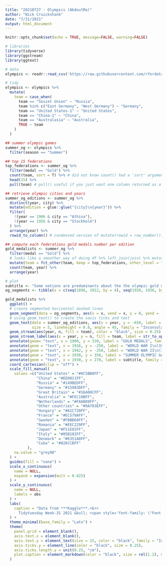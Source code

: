 ```yaml
---
title: "20210727 - Olympics (AbdoulMa)"
author: "Nick Cruickshank"
date: "7/31/2021"
output: html_document
---
```


```r
knitr::opts_chunk$set(echo = TRUE, message=FALSE, warning=FALSE)
```

```r
# libraries
library(tidyverse)
library(ggstream)
library(ggtext)
```

```r
# data
olympics <- readr::read_csv('https://raw.githubusercontent.com/rfordatascience/tidytuesday/master/data/2021/2021-07-27/olympics.csv')
```

```r
# tidy
olympics <- olympics %>%
  mutate(
    team = case_when(
      team == "Soviet Union" ~ "Russia",
      team %in% c("East Germany", "West Germany") ~ "Germany",
      team == "United States-1" ~ "United States",
      team == "China-1" ~ "China",
      team == "Australasia" ~ "Australia",
      TRUE ~ team
    )
  )

## summer olympic games
summer_og <- olympics %>%
  filter(season == "Summer")

## top 15 federations
top_federations <- summer_og %>%
  filter(medal == "Gold") %>%
  count(team, sort = T) %>% # did not know count() had a 'sort' argument
  head(15) %>%
  pull(team) # pull() useful if you just want one column returned as a list!

## retrieve olympic cities and years
summer_og_editions <- summer_og %>%
  distinct(year, city) %>%
  mutate(edition = glue::glue("{city}\n{year}")) %>%
  filter(
    !(year == 1906 & city == "Athina"),
    !(year == 1956 & city == "Stockholm")
  ) %>%
  arrange(year) %>%
  rowid_to_column() # condensed version of mutate(rowid = row_number())

## compute each federations gold medals number per edition
gold_medalists <- summer_og %>%
  filter(medal == "Gold") %>%
  # looks like a smoother way of doing df %>% left_join(join) %>% mutate(...)
  mutate(team = fct_other(team, keep = top_federations, other_level = "Other Countries")) %>%
  count(team, year) %>%
  arrange(year)
```

```r
# plot
subtitle <- "Some nations are predominants about the the olympic gold medals collected.\nOver the years, they have increased their hegemonies even though \nsecond-class nations are increasingly able to produce Olympic gold medalists."
og_segments <- tibble(x = c(seq(1896, 1912, by = 4), seq(1920, 1936, by = 4), seq(1948, 2016, by = 4)), y = 620)

gold_medalists %>%
  ggplot() + 
  # create segmented horizontal dashed lines
  geom_segment(data = og_segments, aes(x = x, xend = x, y = 0, yend = -y), size = 0.5, color = "grey15", linetype = "dashed") + 
  # using geom_text() to create the xaxis ticks and text
  geom_text(data = summer_og_editions, aes(x = year, y = -650, label = str_to_upper(edition)), 
            size = 5, lineheight = 0.8, angle = 45, family = "Inconsolata", fontface = "bold") + 
  geom_stream(aes(year, n, fill = team), color = "black", size = 0.25) + 
  geom_stream_label(aes(x = year, y = n, fill = team, label = str_to_upper(team)), family = "Inconsolata", size = 6.5, fontface = "bold") + 
  annotate(geom= "text", x = 1900, y = 330, label = "GOLD MEDALS", family = "Inconsolata",  size = 5.5, fontface = "bold", hjust = 1.1) +
  annotate(geom = "text", x = 1916, y = -250, label = "WORLD WAR I\n(1914-1918)", family = "Inconsolata", fontface = "bold", size = 5) + 
  annotate(geom = "text", x = 1942, y = -250, label = "WORLD WAR II\n(1939-1945)", family = "Inconsolata", fontface = "bold", size = 5) + 
  annotate(geom = "text", x = 1930, y = 350, label = "SUMMER OLYMPIC GAMES", family = "Lato Black", size = 14.5, lineheight = 2.5) + 
  annotate(geom = "text", x = 1930, y = 270, label = subtitle, family = "Lato Semibold", fontface = "italic", lineheight = 0.95, size = 6, color = "grey5") + 
  coord_cartesian(clip = "off") + 
  scale_fill_manual(
    values =c("United States" = "#0C5BB0FF", 
              "China" = "#EE0011FF",
              "Russia" = "#149BEDFF",
              "Germany" = "#15983DFF",
              "Great Britain" = "#16A08CFF",
              "Australia" = "#FEC10BFF",
              "Netherlands" = "#FA6B09FF",
              "Other countries" = "#9A703EFF",
              "Hungary" = "#A1C720FF",
              "France" = "#EC579AFF",
              "Sweden" = "#FBBB68FF",
              "Romania" = "#EEC229FF",
              "Japan" = "#F51E02FF",
              "Italy" = "#05B102FF",
              "Denmark" = "#6351A0FF",
              "Cuba" = "#026CCBFF"
          ),
    na.value = "grey90"
  ) +
  guides(fill = "none") + 
  scale_x_continuous(
    name = NULL,
    expand = expansion(mult = 0.025)
  ) + 
  scale_y_continuous(
    name = NULL,
    labels = abs
  ) + 
  labs(
    caption = "Data from ***Kaggle***.<br>
      Tidytuesday Week-31 2021 &bull; <span style='font-family: \"Font Awesome 5 Brands\"'>&#xf099;</span>**@issa_madjid**."
  ) + 
  theme_minimal(base_family = "Lato") +
  theme(
    panel.grid = element_blank(),
    axis.text.x = element_blank(),
    axis.text.y = element_text(size = 15, color = "black", family = "Inconsolata", face = "bold"),
    axis.ticks.y = element_line(color = "black", size = 0.25),
    axis.ticks.length.y = unit(0.25, "cm"),
    plot.caption = element_markdown(color = "black", size = rel(1.2), margin = margin(t = 10, b = 10))
  )
```

